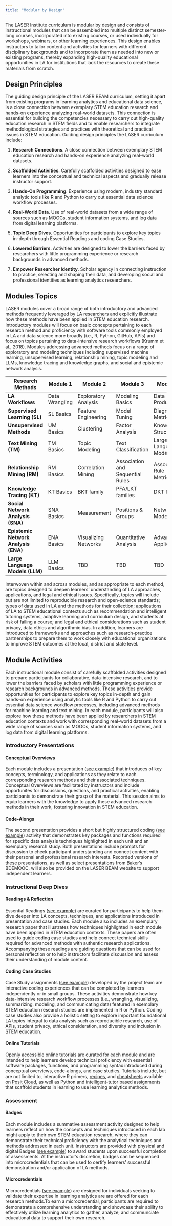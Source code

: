 ```yaml
---
title: "Modular by Design"
---
```


The LASER Institute curriculum is modular by design and consists of instructional modules that can be assembled into multiple distinct semester-long courses, incorporated into existing courses, or used individually for workshops, webinars, or other learning experiences. This design enables instructors to tailor content and activities for learners with different disciplinary backgrounds and to incorporate them as needed into new or existing programs, thereby expanding high-quality educational opportunities in LA for institutions that lack the resources to create these materials from scratch.

## Design Principles

The guiding design principle of the LASER BEAM curriculum, setting it apart from existing programs in learning analytics and educational data science, is a close connection between exemplary STEM education research and hands-on experience analyzing real-world datasets. This connection is essential for building the competencies necessary to carry out high-quality education research in STEM fields and to enable researchers to integrate methodological strategies and practices with theoretical and practical issues in STEM education. Guiding design principles the LASER curriculum include:

1.  **Research Connections**. A close connection between exemplary STEM education research and hands-on experience analyzing real-world datasets.

2.  **Scaffolded Activities**. Carefully scaffolded activities designed to ease learners into the conceptual and technical aspects and gradually release instructor support.

3.  **Hands-On Programming**. Experience using modern, industry standard analytic tools like R and Python to carry out essential data science workflow processes.

4.  **Real-World Data**. Use of real-world datasets from a wide range of sources such as MOOCs, student information systems, and log data from digital learning platforms.

5.  **Topic Deep Dives**. Opportunities for participants to explore key topics in-depth through Essential Readings and coding Case Studies.

6.  **Lowered Barriers**. Activities are designed to lower the barriers faced by researchers with little programming experience or research backgrounds in advanced methods.

7.  **Empower** **Researcher Identity**. Scholar agency in connecting instruction to practice, selecting and shaping their data, and developing social and professional identities as learning analytics researchers.

## Modules Topics

LASER modules cover a broad range of both introductory and advanced methods frequently leveraged by LA researchers and explicitly illustrate how these methods have been applied in STEM education research. Introductory modules will focus on basic concepts pertaining to each research method and proficiency with software tools commonly employed in LA and data science more broadly (i.e., R, Python, GitHub, APIs) and focus on topics pertaining to data-intensive research workflows (Krumm et al., 2018). Modules addressing advanced methods focus on a range of exploratory and modeling techniques including supervised machine learning, unsupervised learning, relationship mining, topic modeling and LLMs, knowledge tracing and knowledge graphs, and social and epistemic network analysis.

| Research Methods | **Module 1** | Module 2 | Module 3 | Module 4 |
|---------------|---------------|---------------|---------------|---------------|
| **LA Workflows** | Data Wrangling | Exploratory Analysis | Modeling Basics | Data Products |
| **Supervised Learning (SL)** | SL Basics | Feature Engineering  | Model Tuning | Diagnostic Metrics |
| **Unsupervised Methods** | UM Basics | Clustering | Factor Analysis | Knowledge Structures |
| **Text Mining (TM)** | TM Basics | Topic Modeling | Text Classification | Large Language Models |
| **Relationship Mining (RM)** | RM Basics | Correlation Mining | Association and Sequential Rules | Association Rule Metrics |
| **Knowledge Tracing (KT)** | KT Basics | BKT family  | PFA/LKT families | DKT family |
| **Social Network Analysis (SNA)** | SNA Basics | Measurement | Positions & Groups | Network Modeling |
| **Epistemic Network Analysis (ENA)** | ENA Basics | Visualizing Networks | Quantitative Analysis | Advanced Applications |
| **Large Language Models (LLM)** | LLM Basics | TBD | TBD | TBD |

Interwoven within and across modules, and as appropriate to each method, are topics designed to deepen learners' understanding of LA approaches, applications, and legal and ethical issues. Specifically, topics will include but are not limited to reproducible research and open-science standards; types of data used in LA and the methods for their collection; applications of LA to STEM educational contexts such as recommendation and intelligent tutoring systems, adaptive learning and curriculum design, and students at risk of failing a course; and legal and ethical considerations such as student privacy, data ethics and algorithmic bias. In addition, learners are introduced to frameworks and approaches such as research-practice partnerships to prepare them to work closely with educational organizations to improve STEM outcomes at the local, district and state level.

## Module Activities

Each instructional module consist of carefully scaffolded activities designed to prepare participants for collaborative, data-intensive research, and to lower the barriers faced by scholars with little programming experience or research backgrounds in advanced methods. These activities provide opportunities for participants to explore key topics in-depth and gain hands-on experience using analytic tools like R and Python to carry out essential data science workflow processes, including advanced methods for machine learning and text mining. In each module, participants will also explore how these methods have been applied by researchers in STEM education contexts and work with corresponding real-world datasets from a wide range of sources such as MOOCs, student information systems, and log data from digital learning platforms.

### Introductory Presentations

#### Conceptual Overviews

Each module includes a presentation ([see example](https://laser-institute.github.io/network-analysis/lab-1/sna-1-conceptual-overview.html#/title-slide)) that introduces of key concepts, terminology, and applications as they relate to each corresponding research methods and their associated techniques. Conceptual Overviews are facilitated by instructors and include opportunites for discussions, questions, and practical activities, enabling participants to demonstrate their grasp of the material. This session aims to equip learners with the knowledge to apply these advanced research methods in their work, fostering innovation in STEM education.

#### Code-Alongs

The second presentation provides a short but highly structured coding ([see example](https://laser-institute.github.io/network-analysis/module-1/sna-1-code-along-R.html)) activity that demonstrates key packages and functions required for specific data analysis techniques highlighted in each unit and an exemplary research study. Both presentations include prompts for discussion to check participant understanding and connect content with their personal and professional research interests. Recorded versions of these presentations, as well as select presentations from Baker's BDEMOOC, will also be provided on the LASER BEAM website to support independent learners.

### Instructional Deep Dives

#### Readings & Reflection

Essential Readings ([see example](https://laser-institute.github.io/network-analysis/module-1/sna-1-readings.html)) are curated for participants to help them dive deeper into LA concepts, techniques, and applications introduced in presentation and case studies. Each module also includes an exemplary research paper that illustrates how techniques highlighted in each module have been applied in STEM education contexts. These papers are often used to guide coding case studies and help connect technical skills required for advanced methods with authentic research applications. Accompanying these readings are guiding questions that can be used for personal reflection or to help instructors facilitate discussion and assess their understanding of module content.

#### Coding Case Studies

Case Study assignments ([see example](https://laser-institute.github.io/network-analysis/module-1/sna-1-case-study-key-R.html)) developed by the project team are interactive coding experiences that can be completed by learners independently or in small groups. These activities demonstrate how key data-intensive research workflow processes (i.e., wrangling, visualizing, summarizing, modeling, and communicating data) featured in exemplary STEM education research studies are implemented in R or Python. Coding case studies also provide a holistic setting to explore important foundational LA topics integral to data analysis such as reproducible research, use of APIs, student privacy, ethical consideration, and diversity and inclusion in STEM education.

#### Online Tutorials

Openly accessible online tutorials are curated for each module and are intended to help learners develop technical proficiency with essential software packages, functions, and programming syntax introduced during conceptual overviews, code-alongs, and case studies. Tutorials include, but are not limited to, interactive R primers, [recipes](https://posit.cloud/learn/recipes), and [cheatsheets](https://posit.co/resources/cheatsheets/?_gl=1*18p13uo*_ga*OTU4NTc4NzgwLjE2NzI3NTQwNzQ.*_ga_2C0WZ1JHG0*MTcxMDA2Njg2MC4yNTMuMS4xNzEwMDY2ODYyLjAuMC4w) available on [Posit Cloud](https://posit.cloud/learn/guide), as well as Python and intelligent-tutor based assignments that scaffold students in learning to use learning analytics methods.

### Assessment

#### Badges

Each module includes a summative assessment activity designed to help learners reflect on how the concepts and techniques introduced in each lab might apply to their own STEM education research, where they can demonstrate their technical proficiency with the analytical techniques and methods addressed in each unit. Instructors are provided with physical and digital Badges ([see example](https://laser-institute.github.io/network-analysis/module-1/sna-1-badge.html)) to award students upon successful completion of assessments. At the instructor's discretion, badges can be sequenced into microcredentials that can be used to certify learners' successful demonstration and/or application of LA methods.

#### Microcredentials

Microcredentials ([see example](https://laser-institute.github.io/network-analysis/microcredential/sna-microcredential.html)) are designed for individuals seeking to validate their expertise in learning analytics are are offered for each research methods.To earn a microcredential, participants are required to demonstrate a comprehensive understanding and showcase their ability to effectively utilize learning analytics to gather, analyze, and communciate educational data to support their own research.

